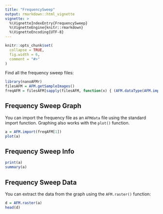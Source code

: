 ```yaml
---
title: "FrequencySweep"
output: rmarkdown::html_vignette
vignette: >
  %\VignetteIndexEntry{FrequencySweep}
  %\VignetteEngine{knitr::rmarkdown}
  %\VignetteEncoding{UTF-8}
---
```


```r
knitr::opts_chunk$set(
  collapse = TRUE,
  fig.width = 6,
  comment = "#>"
)
```

Find all the frequency sweep files:

```r
library(nanoAFMr)
filesAFM = AFM.getSampleImages()
freqAFM = filesAFM[sapply(filesAFM, function(x) { (AFM.dataType(AFM.import(x)) == 'frequency') })]
```

## Frequency Sweep Graph

You can import the frequency file as an `AFMdata` file using the standard import function. Graphing also works with the `plot()` function.

```r
a = AFM.import(freqAFM[1])
plot(a)
```


## Frequency Sweep Info

```r
print(a)
summary(a)
```


## Frequency Sweep Data

You can extract the data from the graph using the `AFM.raster()` function:


```r
d = AFM.raster(a)
head(d)
```
